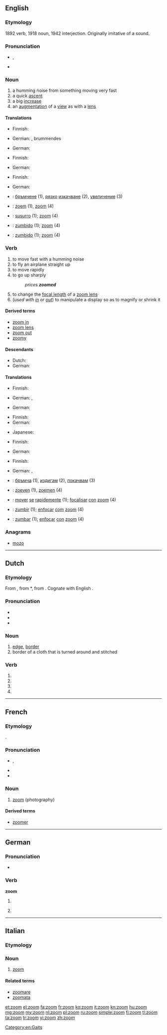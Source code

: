 ==English==
{{wikipedia|dab=zoom}}

===Etymology===
1892 verb, 1918 noun, 1942 interjection.  Originally imitative of a sound.

===Pronunciation===
* {{IPA|/zuːm/}}, {{X-SAMPA|/zu:m/}}
* {{rhymes|uːm}}

===Noun===
{{en-noun}}

# a humming noise from something moving very fast
# a quick [[ascent]]
# a big [[increase]]
# an [[augmentation]] of a [[view]] as with a [[lens]]

====Translations====
{{trans-top|humming noise}}
* Finnish: {{t-|fi|suhahdus}}
{{trans-mid}}
* German: {{t+|de|Brummen|n}}, brummendes {{t+|de|Geräusch|n}}
{{trans-bottom}}

{{trans-top|quick ascent}}
* German: {{t+|de|schneller}} {{t+|de|Aufstieg|m}}
{{trans-mid}}
{{trans-bottom}}

{{trans-top|big increase}}
* Finnish: {{t+|fi|räjähdys}}
{{trans-mid}}
* German: {{t+|de|Vergrößerung|f}}
{{trans-bottom}}

{{trans-top|augmentation of a view}}
* Finnish: {{t-|fi|zoomaus}}
{{trans-mid}}
* German: {{t+|de|Vergrößerung|f}}
{{trans-bottom}}
{{checktrans-top}}
* {{ttbc|bg}}: [[бръмчене]] {{n}} (1), [[рязък|рязко]] [[изкачване]] {{n}} (2), [[увеличение]] {{n}} (3)
* {{ttbc|nl}}: [[zoem]] {{m}} (1), [[zoom]] (4)
{{trans-mid}}
* {{ttbc|ia}}: [[susurro]] (1); [[zoom]] (4)
* {{ttbc|pt}}: [[zumbido]] (1); [[zoom]] (4)
* {{ttbc|es}}: [[zumbido]] (1); [[zoom]] (4)
{{trans-bottom}}

===Verb===
{{en-verb}}

# to move fast with a humming noise
# to fly an airplane straight up
# to move rapidly
# to go up sharply
#: ''prices '''zoomed'''''
# to change the [[focal length]] of a [[zoom lens]]
# (''used with [[zoom in|in]] or [[zoom out|out]]'') to manipulate a display so as to magnify or shrink it

====Derived terms====
* [[zoom in]]
* [[zoom lens]]
* [[zoom out]]
* [[zoomy]]

====Descendants====
* Dutch: {{l|nl|zoomen}}
* German: {{l|de|zoomen}}

====Translations====
{{trans-top|to move very fast with a humming noise}}
* Finnish: {{t|fi|suhahtaa}}
{{trans-mid}}
* German: {{t+|de|schwirren}}, {{t+|de|surren}}
{{trans-bottom}}

{{trans-top|to fly an airplane straight up}}
* German: {{t+|de|schwirren}}
{{trans-mid}}
{{trans-bottom}}

{{trans-top|to move rapidly}}
* Finnish: {{t+|fi|syöksyä}}
* German: {{t+|de|schwirren}}
{{trans-mid}}
* Japanese: {{qualifier|colloquial}} {{t|ja|猛スピードで進む|tr=mōsupīdo de susumu}}
{{trans-bottom}}

{{trans-top|to go up sharply}}
* Finnish: {{t-|fi|räjähtää}}
{{trans-mid}}
* German: {{t+|de|schwirren}}
{{trans-bottom}}

{{trans-top|to change the focal length of a zoom lens}}
* Finnish: {{t+|fi|zoomata}}
{{trans-mid}}
* German: {{t+|de|fokussieren}}, {{t-|de|zoomen}}
{{trans-bottom}}
{{checktrans-top}}
* {{ttbc|bg}}: [[бръмча]] (1), [[издигам]] (2), [[покачвам]] (3)
* {{ttbc|nl}}: [[zoeven]] (1), [[zoemen]] (4)
{{trans-mid}}
* {{ttbc|ia}}: [[mover]] [[se]] [[rapide]]mente (1); [[focalisar]] [[con]] [[zoom]] (4)
* {{ttbc|pt}}: [[zumbir]] (1); [[enfocar]] [[com]] [[zoom]] (4)
* {{ttbc|es}}: [[zumbar]] (1); [[enfocar]] [[con]] [[zoom]] (4)
{{trans-bottom}}

===Anagrams===
* [[mozo#English|mozo]]

[[Category:en:Gaits]]

----

==Dutch==

===Etymology===
From {{etyl|dum|nl}} {{term|soom|lang=dum}}, from {{etyl|odt|nl}} *{{term||sōm|lang=odt}}, from {{proto|Germanic|saumaz|that which is sewn|lang=nl}}. Cognate with English {{term|seam|lang=en}}.

===Pronunciation===
* {{rhymes|oːm|lang=nl}}
* {{X-SAMPA|/zo:m/}}
* {{IPA|/zoːm/|lang=nl}}

===Noun===
{{nl-noun|m|zomen|zoompje}}

# [[edge]], [[border]]
# border of a cloth that is turned around and stitched

===Verb===
{{head|nl}}

# {{nl-verb-form|p=1|n=sg|t=pres|m=ind|zomen}}
# {{nl-verb-form|m=imp|zomen}}
# {{nl-verb-form|p=1|n=sg|t=pres|m=ind|zoomen}}
# {{nl-verb-form|m=imp|zoomen}}

----

==French==

===Etymology===
{{etyl|en|fr}} {{term|zoom||lang=en}}.

===Pronunciation===
* {{IPA|/zum/|lang=fr}}, {{X-SAMPA|/zum/|lang=fr}}
* {{homophones|zooms|lang=fr}}
* {{hyphenation|zoom|lang=fr}}

===Noun===
{{fr-noun|m}}

# [[zoom#English|zoom]] (photography)

====Derived terms====
* [[zoomer]]

----

==German==

===Pronunciation===
* {{IPA|/zuːm/|lang=de}}

===Verb===
'''zoom'''

# {{de-verb form of|zoomen|i|s}}
# {{colloquial|lang=de}} {{de-verb form of|zoomen|1|s|g}}

----

==Italian==
{{wikipedia|lang=it}}

===Etymology===
{{etyl|en|it}}

===Noun===
{{head|it|noun|g=m}} {{inv}}

# {{photography|lang=it}} [[#English|zoom]]

====Related terms====
* [[zoomare]]
* [[zoomata]]

[[et:zoom]]
[[el:zoom]]
[[fa:zoom]]
[[fr:zoom]]
[[ko:zoom]]
[[it:zoom]]
[[kn:zoom]]
[[hu:zoom]]
[[mg:zoom]]
[[my:zoom]]
[[nl:zoom]]
[[pl:zoom]]
[[ru:zoom]]
[[simple:zoom]]
[[fi:zoom]]
[[tl:zoom]]
[[ta:zoom]]
[[tr:zoom]]
[[vi:zoom]]
[[zh:zoom]]